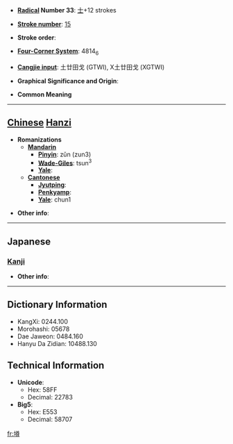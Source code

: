 * '''[[Wiktionary:Chinese radical index| Radical]] Number 33''': [[Wiktionary:Chinese radical index 士|士]]+12 strokes

* '''[[Wiktionary:Chinese total strokes index|Stroke number]]''': [[Wiktionary:Chinese total strokes index 15|15]]

* '''Stroke order''': 

* '''[[Wiktionary:Chinese four corner index|Four-Corner System]]''': 4814<sub>6</sub>

* '''[[Wiktionary:Chinese Cangjie index|Cangjie input]]''': 土廿田戈 (GTWI), X土廿田戈 (XGTWI)

* '''Graphical Significance and Origin''': 

* '''Common Meaning'''

----

== [[Chinese]] [[Hanzi]] ==

* '''Romanizations'''
** '''[[Mandarin]]'''
*** '''[[Pinyin]]''': zǔn (zun3)
*** '''[[Wade-Giles]]''': tsun<sup>3</sup>
*** '''[[Yale]]''': 
** '''[[Cantonese]]'''
*** '''[[Jyutping]]''':
*** '''[[Penkyamp]]''': 
*** '''[[Yale]]''': chun1

* '''Other info''': 

----

==Japanese==
===[[Kanji]]===
{{kanji|on readings=[[しゅん]] (shun), [[そん]] (son)
|kun readings=[[まう]] (mau)
}}

* '''Other info''':  

----

== Dictionary Information ==

* KangXi: 0244.100
* Morohashi: 05678
* Dae Jaweon: 0484.160
* Hanyu Da Zidian: 10488.130

== Technical Information ==

* '''Unicode''':
** Hex: 58FF
** Decimal: 22783
* '''Big5''':
** Hex: E553
** Decimal: 58707

[[fr:壿]]
